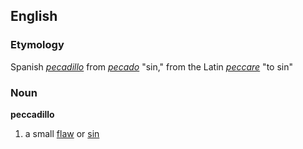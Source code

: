 ==English==
=== Etymology ===
Spanish ''[[pecadillo]]'' from ''[[pecado]]'' "sin," from the Latin ''[[peccare]]'' "to sin"

=== Noun ===
'''peccadillo'''
# a small [[flaw]] or [[sin]]